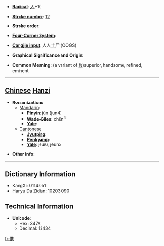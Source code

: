 * '''[[Wiktionary:Chinese radical index| Radical]]''': [[Wiktionary:Chinese radical index 人|人]]+10

* '''[[Wiktionary:Chinese total strokes index|Stroke number]]''': [[Wiktionary:Chinese total strokes index 12|12]]

* '''Stroke order''': 

* '''[[Wiktionary:Chinese four corner index|Four-Corner System]]''': 

* '''[[Wiktionary:Chinese Cangjie index|Cangjie input]]''': 人人土尸 (OOGS)

* '''Graphical Significance and Origin''': 

* '''Common Meaning''': (a variant of [[俊]])superior, handsome, refined, eminent

----

== [[Chinese]] [[Hanzi]] ==

* '''Romanizations'''
** [[Mandarin]]:
*** '''[[Pinyin]]''': jùn (jun4)
*** '''[[Wade-Giles]]''': chün<sup>4</sup>
*** '''[[Yale]]''': 
**[[Cantonese]]
***'''[[Jyutping]]''':
***'''[[Penkyamp]]''': 
***'''[[Yale]]''': jeui6, jeun3

* '''Other info''': 

----

== Dictionary Information ==

* KangXi: 0114.051
* Hanyu Da Zidian: 10203.090

== Technical Information ==

* '''Unicode''':
** Hex: 347A
** Decimal: 13434
[[fr:㑺]]